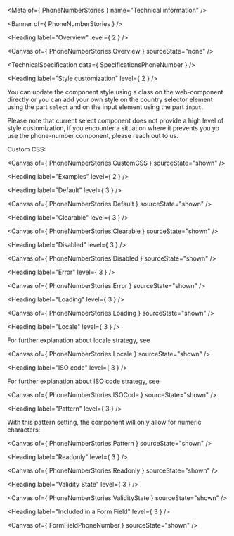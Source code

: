 
<Meta of={ PhoneNumberStories } name="Technical information" />

<Banner of={ PhoneNumberStories } />

<Heading label="Overview" level={ 2 } />

<Canvas of={ PhoneNumberStories.Overview } sourceState="none" />

<TechnicalSpecification data={ SpecificationsPhoneNumber } />

<Heading label="Style customization" level={ 2 } />

You can update the component style using a class on the web-component directly or
you can add your own style on the country selector element using the part `select` and on
the input element using the part `input`.

Please note that current select component does not provide a high level of style customization, if you encounter
a situation where it prevents you yo use the phone-number component, please reach out to us.

Custom CSS:

<Canvas of={ PhoneNumberStories.CustomCSS } sourceState="shown" />

<Heading label="Examples" level={ 2 } />

<Heading label="Default" level={ 3 } />

<Canvas of={ PhoneNumberStories.Default } sourceState="shown" />

<Heading label="Clearable" level={ 3 } />

<Canvas of={ PhoneNumberStories.Clearable } sourceState="shown" />

<Heading label="Disabled" level={ 3 } />

<Canvas of={ PhoneNumberStories.Disabled } sourceState="shown" />

<Heading label="Error" level={ 3 } />

<Canvas of={ PhoneNumberStories.Error } sourceState="shown" />

<Heading label="Loading" level={ 3 } />

<Canvas of={ PhoneNumberStories.Loading } sourceState="shown" />

<Heading label="Locale" level={ 3 } />

For further explanation about locale strategy, see [<OdsLink label="the Locale behavior" />](?path=/docs/ods-components-form-elements-phone-number--documentation#locale)

<Canvas of={ PhoneNumberStories.Locale } sourceState="shown" />

<Heading label="ISO code" level={ 3 } />

For further explanation about ISO code strategy, see [<OdsLink label="the Iso Code behavior" />](?path=/docs/ods-components-form-elements-phone-number--documentation#iso-code)

<Canvas of={ PhoneNumberStories.ISOCode } sourceState="shown" />

<Heading label="Pattern" level={ 3 } />

With this pattern setting, the component will only allow for numeric characters:

<Canvas of={ PhoneNumberStories.Pattern } sourceState="shown" />

<Heading label="Readonly" level={ 3 } />

<Canvas of={ PhoneNumberStories.Readonly } sourceState="shown" />

<Heading label="Validity State" level={ 3 } />

<Canvas of={ PhoneNumberStories.ValidityState } sourceState="shown" />

<Heading label="Included in a Form Field" level={ 3 } />

<Canvas of={ FormFieldPhoneNumber } sourceState="shown" />
